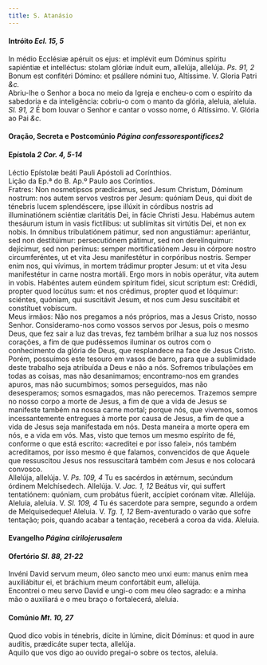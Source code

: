```yaml
---
title: S. Atanásio
---
```



<h4 class="text-center">Intróito <em>Ecl. 15, 5</em></h4>
<div class="container-fluid">
<div class="row">
<div class="col-6 dropcaps text-justify">
In médio Ecclésiæ apéruit os ejus: et implévit eum Dóminus spíritu sapiéntiæ et intelléctus: stolam glóriæ índuit eum, allelúja, allelúja. <em>Ps. 91, 2</em> Bonum est confitéri Dómino: et psállere nómini tuo, Altíssime.
V. Gloria Patri <em>&c.</em>
</div>
<div class="col-6 dropcaps text-justify">
Abriu-lhe o Senhor a boca no meio da Igreja e encheu-o com o espírito da sabedoria e da inteligência: cobriu-o com o manto da glória, aleluia, aleluia. <em>Sl. 91, 2</em> É bom louvar o Senhor e cantar o vosso nome, ó Altíssimo.
V. Glória ao Pai <em>&c.</em>
</div>
</div>
</div>

<h4 class="text-center">Oração, Secreta e Postcomúnio <em>Página confessorespontifices2</em></h4>

<h4 class="text-center">Epístola <em>2 Cor. 4, 5-14</em></h4>
<div class="container-fluid">
<div class="row">
<div class="col-6 text-justify">
Léctio Epístolæ beáti Pauli Apóstoli ad Corínthios.
</div>
<div class="col-6 text-justify">
Lição da Ep.ª do B. Ap.º Paulo aos Coríntios.
</div>
<div class="col-6 dropcaps text-justify">
Fratres: Non nosmetípsos prædicámus, sed Jesum Christum, Dóminum nostrum: nos autem servos vestros per Jesum: quóniam Deus, qui dixit de ténebris lucem splendéscere, ipse illúxit in córdibus nostris ad illuminatiónem sciéntiæ claritátis Dei, in fácie Christi Jesu. Habémus autem thesáurum istum in vasis fictílibus: ut sublímitas sit virtútis Dei, et non ex nobis. In ómnibus tribulatiónem pátimur, sed non angustiámur: aperiántur, sed non destitúimur: persecutiónem pátimur, sed non derelínquimur: dejícimur, sed non perímus: semper mortificatiónem Jesu in córpore nostro circumferéntes, ut et vita Jesu manifestétur in corpóribus nostris. Semper enim nos, qui vívimus, in mortem trádimur propter Jesum: ut et vita Jesu manifestétur in carne nostra mortáli. Ergo mors in nobis operátur, vita autem in vobis. Habéntes autem eúndem spíritum fidei, sicut scriptum est: Crédidi, propter quod locútus sum: et nos crédimus, propter quod et lóquimur: sciéntes, quóniam, qui suscitávit Jesum, et nos cum Jesu suscitábit et constítuet vobíscum.
</div>
<div class="col-6 dropcaps text-justify">
Meus irmãos: Não nos pregamos a nós próprios, mas a Jesus Cristo, nosso Senhor. Consideramo-nos como vossos servos por Jesus, pois o mesmo Deus, que fez sair a luz das trevas, fez também brilhar a sua luz nos nossos corações, a fim de que pudéssemos iluminar os outros com o conhecimento da glória de Deus, que resplandece na face de Jesus Cristo. Porém, possuímos este tesouro em vasos de barro, para que a sublimidade deste trabalho seja atribuída a Deus e não a nós. Sofremos tribulações em todas as coisas, mas não desanimamos; encontramo-nos em grandes apuros, mas não sucumbimos; somos perseguidos, mas não desesperamos; somos esmagados, mas não perecemos. Trazemos sempre no nosso corpo a morte de Jesus, a fim de que a vida de Jesus se manifeste também na nossa carne mortal; porque nós, que vivemos, somos incessantemente entregues à morte por causa de Jesus, a fim de que a vida de Jesus seja manifestada em nós. Desta maneira a morte opera em nós, e a vida em vós. Mas, visto que temos um mesmo espírito de fé, conforme o que está escrito: «acreditei e por isso falei», nós também acreditamos, por isso mesmo é que falamos, convencidos de que Aquele que ressuscitou Jesus nos ressuscitará também com Jesus e nos colocará convosco.
</div>
</div>
</div>

<div class="container-fluid">
<div class="row">
<div class="col-6 text-justify">
Allelúja, allelúja. V. <em>Ps. 109, 4</em> Tu es sacérdos in ætérnum, secúndum órdinem Melchísedech. Allelúja. V. <em>Jac. 1, 12</em> Beátus vir, qui suffert tentatiónem: quóniam, cum probátus fúerit, accípiet corónam vitæ. Allelúja.
</div>
<div class="col-6 text-justify">
Aleluia, aleluia. V. <em>Sl. 109, 4</em> Tu és sacerdote para sempre, segundo a ordem de Melquisedeque! Aleluia. V. <em>Tg. 1, 12</em> Bem-aventurado o varão que sofre tentação; pois, quando acabar a tentação, receberá a coroa da vida. Aleluia.
</div>
</div>
</div>

<h4 class="text-center">Evangelho <em>Página cirilojerusalem</em></h4>

<h4 class="text-center">Ofertório <em>Sl. 88, 21-22</em></h4>
<div class="container-fluid">
<div class="row">
<div class="col-6 dropcaps text-justify">
Invéni David servum meum, óleo sancto meo unxi eum: manus enim mea auxiliábitur ei, et bráchium meum confortábit eum, allelúja.
</div>
<div class="col-6 dropcaps text-justify">
Encontrei o meu servo David e ungi-o com meu óleo sagrado: e a minha mão o auxiliará e o meu braço o fortalecerá, aleluia.
</div>
</div>
</div>

<h4 class="text-center">Comúnio <em>Mt. 10, 27</em></h4>
<div class="container-fluid">
<div class="row">
<div class="col-6 dropcaps text-justify">
Quod dico vobis in ténebris, dícite in lúmine, dicit Dóminus: et quod in aure audítis, prædicáte super tecta, allelúja.
</div>
<div class="col-6 dropcaps text-justify">
Aquilo que vos digo ao ouvido pregai-o sobre os tectos, aleluia.
</div>
</div>
</div>

